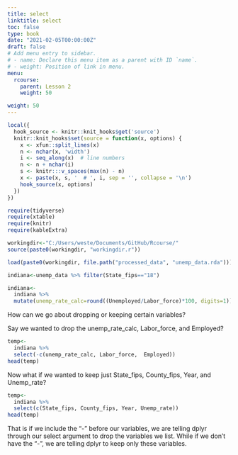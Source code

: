 ```yaml
---
title: select
linktitle: select
toc: false
type: book
date: "2021-02-05T00:00:00Z"
draft: false
# Add menu entry to sidebar.
# - name: Declare this menu item as a parent with ID `name`.
# - weight: Position of link in menu.
menu:
  rcourse:
    parent: Lesson 2
    weight: 50

weight: 50
---
```


```r
local({
  hook_source <- knitr::knit_hooks$get('source')
  knitr::knit_hooks$set(source = function(x, options) {
    x <- xfun::split_lines(x)
    n <- nchar(x, 'width')
    i <- seq_along(x)  # line numbers
    n <- n + nchar(i)
    s <- knitr:::v_spaces(max(n) - n)
    x <- paste(x, s, '  # ', i, sep = '', collapse = '\n')
    hook_source(x, options)
  })
})

require(tidyverse)
require(xtable)
require(knitr)
require(kableExtra)

workingdir<-"C:/Users/weste/Documents/GitHub/Rcourse/"
source(paste0(workingdir, "workingdir.r"))

load(paste0(workingdir, file.path("processed_data", "unemp_data.rda")))

indiana<-unemp_data %>% filter(State_fips=="18")

indiana<-
  indiana %>% 
  mutate(unemp_rate_calc=round((Unemployed/Labor_force)*100, digits=1))
```


How can we go about dropping or keeping certain variables?

Say we wanted to drop the unemp_rate_calc, Labor_force, and Employed?
```r
temp<-
  indiana %>% 
  select(-c(unemp_rate_calc, Labor_force,  Employed))
head(temp)
```

Now what if we wanted to keep just State_fips, County_fips, Year, and Unemp_rate?

```r
temp<-
  indiana %>% 
  select(c(State_fips, County_fips, Year, Unemp_rate))
head(temp)
```

That is if we include the "-" before our variables, we are telling dplyr through our select argument to drop the variables we list. While if we don't have the "-", we are telling dplyr to keep only these variables.
